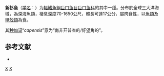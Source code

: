 {{Speciesbox
| taxon = Neonesthes capensis
| binomial_authority = [[Gilchrist|Gilchrist]] & [[von_Bonde|von Bonde]], 1924
| status = NE
| status_system = IUCN3.1
| image = Neonesthes capensis (no common name).gif
| synonyms = *''Astronesthes capensis''<br /><small>Gilchrist & von Bonde, 1924</small>
*''Neonesthes gnathoprora''<br /><small>Cohen, 1956</small>
*''Neonesthes macrolychnus''<br /><small>Regan & Trewavas, 1929</small>
*''Neonesthes nicholsi''<br /><small>Beebe, 1933</small>
}}

'''新衫魚'''（[[学名|学名]]：{{lang|la|''Neonesthes capensis''}}）为[[輻鰭魚綱|輻鰭魚綱]][[巨口鱼目|巨口鱼目]][[巨口鱼科|巨口鱼科]]的其中一[[種|種]]。分布於全球三大洋海域，為深海魚類，棲息深度70-1650公尺，體長可達17公分，屬肉食性，以[[魚類|魚類]]及[[甲殼類|甲殼類]]為食。

其[[种加词|种加词]]“''capensis''”意为“南非开普省的/好望角的”。

== 参考文献 ==
{{refbegin}}
*{{FishBase_species|genus=Neonesthes|species=capensis|year=2012|month=2}}
{{refend}}

{{Taxonbar}}
[[Category:新衫鱼属|X]]
[[Category:1924年描述的鱼类|X]]